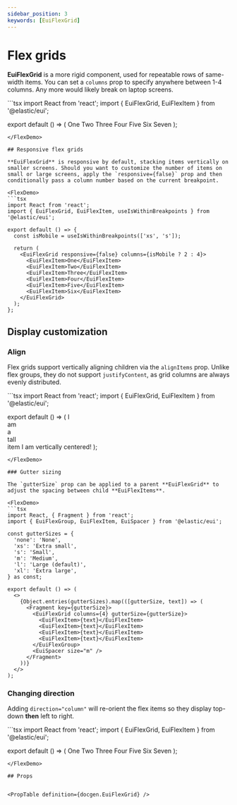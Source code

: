 ```yaml
---
sidebar_position: 3
keywords: [EuiFlexGrid]
---
```


# Flex grids



<DemoNote />

**EuiFlexGrid** is a more rigid component, used for repeatable rows of same-width items. You can set a `columns` prop to specify anywhere between 1-4 columns. Any more would likely break on laptop screens.

<FlexDemo>
  ```tsx
  import React from 'react';
  import { EuiFlexGrid, EuiFlexItem } from '@elastic/eui';

  export default () => (
    <EuiFlexGrid columns={3}>
      <EuiFlexItem>One</EuiFlexItem>
      <EuiFlexItem>Two</EuiFlexItem>
      <EuiFlexItem>Three</EuiFlexItem>
      <EuiFlexItem>Four</EuiFlexItem>
      <EuiFlexItem>Five</EuiFlexItem>
      <EuiFlexItem>Six</EuiFlexItem>
      <EuiFlexItem>Seven</EuiFlexItem>
    </EuiFlexGrid>
  );
  ```
</FlexDemo>

## Responsive flex grids

**EuiFlexGrid** is responsive by default, stacking items vertically on smaller screens. Should you want to customize the number of items on small or large screens, apply the `responsive={false}` prop and then conditionally pass a column number based on the current breakpoint.

<FlexDemo>
  ```tsx
  import React from 'react';
  import { EuiFlexGrid, EuiFlexItem, useIsWithinBreakpoints } from '@elastic/eui';

  export default () => {
    const isMobile = useIsWithinBreakpoints(['xs', 's']);

    return (
      <EuiFlexGrid responsive={false} columns={isMobile ? 2 : 4}>
        <EuiFlexItem>One</EuiFlexItem>
        <EuiFlexItem>Two</EuiFlexItem>
        <EuiFlexItem>Three</EuiFlexItem>
        <EuiFlexItem>Four</EuiFlexItem>
        <EuiFlexItem>Five</EuiFlexItem>
        <EuiFlexItem>Six</EuiFlexItem>
      </EuiFlexGrid>
    );
  };
  ```
</FlexDemo>

## Display customization

### Align

Flex grids support vertically aligning children via the `alignItems` prop. Unlike flex groups, they do not support `justifyContent`, as grid columns are always evenly distributed.

<FlexDemo>
  ```tsx
  import React from 'react';
  import { EuiFlexGrid, EuiFlexItem } from '@elastic/eui';

  export default () => (
    <EuiFlexGrid columns={2} alignItems="center">
      <EuiFlexItem>I<br />am<br />a<br />tall<br />item</EuiFlexItem>
      <EuiFlexItem>I am vertically centered!</EuiFlexItem>
    </EuiFlexGrid>
  );
  ```
</FlexDemo>

### Gutter sizing

The `gutterSize` prop can be applied to a parent **EuiFlexGrid** to adjust the spacing between child **EuiFlexItems**.

<FlexDemo>
  ```tsx
  import React, { Fragment } from 'react';
  import { EuiFlexGroup, EuiFlexItem, EuiSpacer } from '@elastic/eui';

  const gutterSizes = {
    'none': 'None',
    'xs': 'Extra small',
    's': 'Small',
    'm': 'Medium',
    'l': 'Large (default)',
    'xl': 'Extra large',
  } as const;

  export default () => (
    <>
      {Object.entries(gutterSizes).map(([gutterSize, text]) => (
        <Fragment key={gutterSize}>
          <EuiFlexGrid columns={4} gutterSize={gutterSize}>
            <EuiFlexItem>{text}</EuiFlexItem>
            <EuiFlexItem>{text}</EuiFlexItem>
            <EuiFlexItem>{text}</EuiFlexItem>
            <EuiFlexItem>{text}</EuiFlexItem>
          </EuiFlexGroup>
          <EuiSpacer size="m" />
        </Fragment>
      ))}
    </>
  );
  ```
</FlexDemo>

### Changing direction

Adding `direction="column"` will re-orient the flex items so they display top-down **then** left to right.

<FlexDemo>
  ```tsx
  import React from 'react';
  import { EuiFlexGrid, EuiFlexItem } from '@elastic/eui';

  export default () => (
    <EuiFlexGrid columns={2} direction="column">
      <EuiFlexItem>One</EuiFlexItem>
      <EuiFlexItem>Two</EuiFlexItem>
      <EuiFlexItem>Three</EuiFlexItem>
      <EuiFlexItem>Four</EuiFlexItem>
      <EuiFlexItem>Five</EuiFlexItem>
      <EuiFlexItem>Six</EuiFlexItem>
      <EuiFlexItem>Seven</EuiFlexItem>
    </EuiFlexGrid>
  );
  ```
</FlexDemo>

## Props


<PropTable definition={docgen.EuiFlexGrid} />
